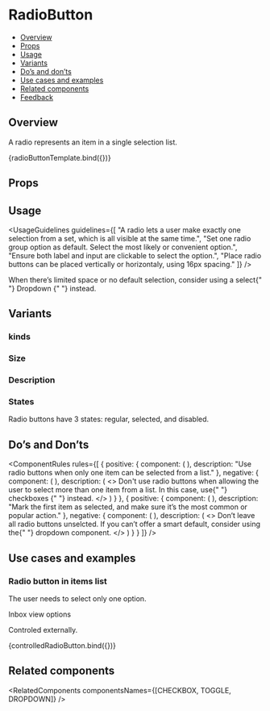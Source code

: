 
<Meta title="Inputs/Radio Button" component={RadioButton} />

<!--- Component template -->


<!--- Component documentation -->

# RadioButton

- [Overview](#overview)
- [Props](#props)
- [Usage](#usage)
- [Variants](#variants)
- [Do’s and don’ts](#dos-and-donts)
- [Use cases and examples](#use-cases-and-examples)
- [Related components](#related-components)
- [Feedback](#feedback)

## Overview

A radio represents an item in a single selection list.

<Canvas>
  <Story name="Overview" args={{ text: "Selection" }}>
    {radioButtonTemplate.bind({})}
  </Story>
</Canvas>

## Props

<ArgsTable of={RadioButton} />

## Usage

<UsageGuidelines
  guidelines={[
    "A radio lets a user make exactly one selection from a set, which is all visible at the same time.",
    "Set one radio group option as default. Select the most likely or convenient option.",
    "Ensure both label and input are clickable to select the option.",
    "Place radio buttons  can be placed vertically or horizontaly, using 16px spacing."
  ]}
/>

<Tip>
  When there’s limited space or no default selection, consider using a select{" "}
  <Link href="/?path=/docs/inputs-dropdown--overview" size={Link.sizes.SMALL} withoutSpacing>
    Dropdown
  </Link>{" "}
  instead.
</Tip>

## Variants

### kinds

<Canvas>
  <Story name="Kinds">
    <RadioButton kind="primary" text="primary" />
    <RadioButton kind="secondary" text="secondary" />
  </Story>
</Canvas>

### Size

<Canvas>
  <Story name="Size">
    <RadioButton kind="primary" text="large" size="large" />
    <RadioButton kind="secondary" text="large" size="large" />
    <RadioButton kind="primary" text="small" size="small" />
    <RadioButton kind="secondary" text="small" size="small" />
  </Story>
</Canvas>

### Description

<Canvas>
  <Story name="Description">
    <RadioButton
      kind="primary"
      text="Radio Button with description"
      size="large"
      description="Helpful description of the option which may briefly highlight side effects or conditions of the option."
    />
    <RadioButton
      kind="secondary"
      text="Radio Button with description"
      size="small"
      description="Helpful description of the option which may briefly highlight side effects or conditions of the option."
    />
  </Story>
</Canvas>

### States

Radio buttons have 3 states: regular, selected, and disabled.

<Canvas>
  <Story name="States">
    <RadioButton text="Regular" />
    <RadioButton text="Selected" checked />
    <RadioButton text="Disabled" disabled disabledReason="Disabled reason" />
    <RadioButton text="Disabled" checked disabled />
  </Story>
</Canvas>

## Do’s and Don’ts

<ComponentRules
  rules={[
    {
      positive: {
        component: (
          <DialogContentContainer className="l3-style-radio-buttons_wrapper">
            <RadioButton text="Item 1" name="radio-buttons-group-1" />
            <RadioButton text="Item 2" name="radio-buttons-group-1" defaultChecked />
          </DialogContentContainer>
        ),
        description: "Use radio buttons when only one item can be selected from a list."
      },
      negative: {
        component: (
          <DialogContentContainer className="l3-style-radio-buttons_wrapper">
            <RadioButton text="Item 1" checked />
            <RadioButton text="Item 2" checked />
          </DialogContentContainer>
        ),
        description: (
          <>
            Don't use radio buttons when allowing the user to select more than one item from a list. In this case, use{" "}
            <Link href="/?path=/docs/inputs-checkbox--overview" withoutSpacing>
              checkboxes
            </Link>{" "}
            instead.
          </>
        )
      }
    },
    {
      positive: {
        component: (
          <DialogContentContainer className="l3-style-radio-buttons_wrapper">
            <RadioButton text="Item 1" name="radio-buttons-group-2" defaultChecked />
            <RadioButton text="Item 2" name="radio-buttons-group-2" />
            <RadioButton text="Item 3" name="radio-buttons-group-2" />
          </DialogContentContainer>
        ),
        description: "Mark the first item as selected, and make sure it’s the most common or popular action."
      },
      negative: {
        component: (
          <DialogContentContainer className="l3-style-radio-buttons_wrapper">
            <RadioButton text="Item 1" name="radio-buttons-group-3" />
            <RadioButton text="Item 2" name="radio-buttons-group-3" />
            <RadioButton text="Item 3" name="radio-buttons-group-3" />
          </DialogContentContainer>
        ),
        description: (
          <>
            Don’t leave all radio buttons unselcted. If you can’t offer a smart default, consider using the{" "}
            <Link href="/?path=/docs/inputs-dropdown--overview" withoutSpacing>
              dropdown component.
            </Link>
          </>
        )
      }
    }
  ]}
/>

## Use cases and examples

### Radio button in items list

The user needs to select only one option.

<Canvas>
  <Story name="Radio button in items list" play={clickRadioButton}>
    <div className="l3-style-radio-buttons_wrapper-column">
      <div>Inbox view options</div>
      <RadioButton text="Inbox updates" name="radio-buttons-group-4" defaultChecked />
      <RadioButton text="I was mentioned" name="radio-buttons-group-4" />
      <RadioButton text="All updates" name="radio-buttons-group-4" />
    </div>
  </Story>
</Canvas>

Controled externally.

<Canvas>
  <Story name="Controlled Radio buttons" play={controlRadioButton}>
    {controlledRadioButton.bind({})}
  </Story>
</Canvas>

## Related components

<RelatedComponents componentsNames={[CHECKBOX, TOGGLE, DROPDOWN]} />

